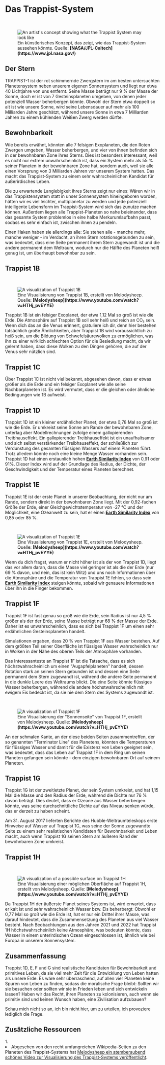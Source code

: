 
# Das Trappist-System

<ReadingTime />
<AudioPlayer ident="trappist" />

<br/>
<figure>
<Image src={require(".//../../../resources/images/trappist.png")} alt="An artist's concept showing what the Trappist System may look like" />
<figcaption style={{ color: "rgb(156, 156, 156)", fontSize: "14px", marginTop: "2px" }}>Ein künstlerisches Konzept, das zeigt, wie das Trappist-System aussehen könnte. Quelle: <strong>[NASA/JPL-Caltech](https://www.jpl.nasa.gov/)</strong></figcaption>
</figure>

## Der Stern
TRAPPIST-1 ist der rot schimmernde Zwergstern im am besten untersuchten Planetensystem neben unserem eigenen Sonnensystem und liegt nur etwa 40 Lichtjahre von uns entfernt. Seine Masse beträgt nur 9 % der Masse der Sonne, doch er ist von 7 Gesteinsplaneten umgeben, von denen jeder potenziell Wasser beherbergen könnte. Obwohl der Stern etwa doppelt so alt ist wie unsere Sonne, wird seine Lebensdauer auf mehr als 100 Milliarden Jahre geschätzt, während unsere Sonne in etwa 7 Milliarden Jahren zu einem kühlenden Weißen Zwerg werden dürfte.

## Bewohnbarkeit
Wie bereits erwähnt, könnten alle 7 felsigen Exoplaneten, die den Roten Zwergen umgeben, Wasser beherbergen, und vier von ihnen befinden sich in der bewohnbaren Zone ihres Sterns. Dies ist besonders interessant, weil es nicht nur extrem unwahrscheinlich ist, dass ein System mehr als 55 % seiner Planeten in der bewohnbaren Zone hat, sondern auch, weil sie alle einen Vorsprung von 3 Milliarden Jahren vor unserem System hatten. Das macht das Trappist-System zu einem sehr wahrscheinlichen Kandidat für außerirdisches Leben.

Die zu erwartende Langlebigkeit ihres Sterns zeigt nur eines: Wären wir in das Trappistensystem statt in unser Sonnensystem hineingeboren worden, hätten wir es viel leichter, multiplanetar zu werden und jede potenziell intelligente Lebensform im Trappist-System wird sich das zunutze machen können. Außerdem liegen alle Trappist-Planeten so nahe beieinander, dass das gesamte System problemlos in eine halbe Merkurumlaufbahn passt, sodass es sehr einfach ist, zwischen ihnen zu pendeln. 

Einen Haken haben sie allerdings alle: Sie stehen alle - manche mehr, manche weniger - im Verdacht, an ihren Stern rotationsgebunden zu sein, was bedeutet, dass eine Seite permanent ihrem Stern zugewandt ist und die andere permanent dem Weltraum, wodurch nur die Hälfte des Planeten heiß genug ist, um überhaupt bewohnbar zu sein.

## Trappist 1B

<br/>
<figure>
<Image src={require(".//../../../resources/images/trappist1b.png")} alt="A visualization of Trappist 1B" />
<figcaption style={{ color: "rgb(156, 156, 156)", fontSize: "14px", marginTop: "2px" }}>Eine Visualisierung von Trappist 1B, erstellt von Melodysheep. Quelle: <strong>[Melodysheep](https://www.youtube.com/watch?v=HTHj_pvEYYE)</strong></figcaption>
</figure>

Trappist 1B ist ein felsiger Exoplanet, der etwa 1,12 Mal so groß ist wie die Erde. Die Atmosphäre auf Trappist 1B soll sehr heiß und reich an CO₂ sein. Wenn dich das an die Venus erinnert, gratuliere ich dir, denn hier bestehen tatsächlich große Ähnlichkeiten, aber Trappist 1B wird voraussichtlich zu heiß sein, um die Bildung von Schwefelsäurewolken zu ermöglichen, was ihn zu einer wirklich schlechten Option für die Besiedlung macht, da wir gelernt haben, dass diese Wolken zu den Dingen gehören, die auf der Venus sehr nützlich sind.

## Trappist 1C
Über Trappist 1C ist nicht viel bekannt, abgesehen davon, dass er etwas größer als die Erde und ein felsiger Exoplanet wie alle seine Nachbarplaneten ist. Es wird vermutet, dass er die gleichen oder ähnliche Bedingungen wie 1B aufweist.

## Trappist 1D
Trappist 1D ist ein kleiner erdähnlicher Planet, der etwa 0,78 Mal so groß ist wie die Erde. Er umkreist seine Sonne am Rande der bewohnbaren Zone, unterlag aber Modellrechnungen zufolge einem gallopierenden Treibhauseffekt. Ein gallopierender Treibhauseffekt ist ein unaufhaltsamer und sich selbst verstärkender Treibhauseffekt, der schließlich zur Verdunstung des gesamten flüssigen Wassers auf einem Planeten führt. Trotz alledem könnte noch eine kleine Menge Wasser vorhanden sein. Trappist 1D hat einen erstaunlich hohen <strong>[Earth Similarity Index](https://de.wikipedia.org/wiki/Earth_Similarity_Index)</strong> von 0,91 oder 91%. Dieser Index wird auf der Grundlage des Radius, der Dichte, der Geschwindigkeit und der Temperatur eines Planeten berechnet.

## Trappist 1E
Trappist 1E ist der erste Planet in unserer Beobachtung, der nicht nur am Rande, sondern direkt in der bewohnbaren Zone liegt. Mit der 0,92-fachen Größe der Erde, einer Gleichgewichtstemperatur von -27 °C und der Möglichkeit, eine Ozeanwelt zu sein, hat er einen <strong>[Earth Similarity Index](https://de.wikipedia.org/wiki/Earth_Similarity_Index)</strong> von 0,85 oder 85 %. 

<br/>
<figure>
<Image src={require(".//../../../resources/images/trappist1e.png")} alt="A visualization of Trappist 1E" />
<figcaption style={{ color: "rgb(156, 156, 156)", fontSize: "14px", marginTop: "2px" }}>Eine Visualisierung von Trappist 1E, erstellt von Melodysheep. Quelle: <strong>[Melodysheep](https://www.youtube.com/watch?v=HTHj_pvEYYE)</strong></figcaption>
</figure>

Wenn du dich fragst, warum er nicht höher ist als der von Trappist 1D, liegt das vor allem daran, dass die Masse viel geringer ist als die der Erde (nur 69 % davon, und nein, das ist kein Witz) und uns noch Informationen über die Atmosphäre und die Temperatur von Trappist 1E fehlen, so dass sein <strong>[Earth Similarity Index](https://de.wikipedia.org/wiki/Earth_Similarity_Index)</strong> steigen könnte, sobald wir genauere Informationen über ihn in die Finger bekommen.

## Trappist 1F
Trappist 1F ist fast genau so groß wie die Erde, sein Radius ist nur 4,5 % größer als der der Erde, seine Masse beträgt nur 68 % der Masse der Erde. Daher ist es unwahrscheinlich, dass es sich bei Trappist 1F um einen sehr erdähnlichen Gesteinsplaneten handelt.

Simulationen ergaben, dass 20 % von Trappist 1F aus Wasser bestehen. Auf dem größten Teil seiner Oberfläche ist flüssiges Wasser wahrscheinlich nur in Wolken in der Nähe des oberen Teils der Atmosphäre vorhanden.

Das Interessanteste an Trappist 1F ist die Tatsache, dass es sich höchstwahrscheinlich um einen "Augapfelplaneten" handelt, dessen Rotation stark an seinen Stern gebunden ist und dessen eine Seite permanent dem Stern zugewandt ist, während die andere Seite permanent in die dunkle Leere des Weltraums blickt. Die eine Seite könnte flüssiges Wasser beherbergen, während die andere höchstwahrscheinlich mit ewigem Eis bedeckt ist, da sie nie dem Stern des Systems zugewandt ist.

<br/>
<figure>
<Image src={require(".//../../../resources/images/hero5.png")} alt="A visualization of Trappist 1F" />
<figcaption style={{ color: "rgb(156, 156, 156)", fontSize: "14px", marginTop: "2px" }}>Eine Visualisierung der "Sonnenseite" von Trappist 1F, erstellt von Melodysheep. Quelle: <strong>[Melodysheep](https://www.youtube.com/watch?v=HTHj_pvEYYE)</strong></figcaption>
</figure>

An der schmalen Kante, an der diese beiden Seiten zusammentreffen, der so genannten "Terminator Line" des Planetens, könnten die Temperaturen für flüssiges Wasser und damit für die Existenz von Leben geeignet sein, was bedeutet, dass das Leben auf Trappist 1F in dem Ring um seinen Planeten gefangen sein könnte - dem einzigen bewohnbaren Ort auf seinem Planeten.

## Trappist 1G
Trappist 1G ist der zweitletzte Planet, der sein System umkreist, und hat 1,15 Mal die Masse und den Radius der Erde, während die Dichte nur 76 % davon beträgt. Dies deutet, dass er Ozeane aus Wasser beherbergen könnte, was seine durchschnittliche Dichte auf das Niveau senken würde, das er derzeit zu haben scheint. 

Am 31. August 2017 lieferten Berichte des Hubble-Weltraumteleskops erste Hinweise auf Wasser auf Trappist 1G, was seine der Sonne zugewandte Seite zu einem sehr realistischen Kandidaten für Bewohnbarkeit und Leben macht, auch wenn Trappist 1G seinen Stern am äußeren Rand der bewohnbaren Zone umkreist.

## Trappist 1H

<br/>
<figure>
<Image src={require(".//../../../resources/images/hero15.png")} alt="A visualization of a possible surface on Trappist 1H" />
<figcaption style={{ color: "rgb(156, 156, 156)", fontSize: "14px", marginTop: "2px" }}>Eine Visualisierung einer möglichen Oberfläche auf Trappist 1H, erstellt von Melodysheep. Quelle: <strong>[Melodysheep](https://www.youtube.com/watch?v=HTHj_pvEYYE)</strong></figcaption>
</figure>

Da Trappist 1H der äußerste Planet seines Systems ist, wird erwartet, dass er kalt ist und sehr wahrscheinlich Wasser bzw. Eis beherbergt: Obwohl er 0,77 Mal so groß wie die Erde ist, hat er nur ein Drittel ihrer Masse, was darauf hindeutet, dass die Zusammensetzung des Planeten aus viel Wasser besteht. Nach Beobachtungen aus den Jahren 2021 und 2022 hat Trappist 1H höchstwahrscheinlich keine Atmosphäre, was bedeuten könnte, dass Wasser in einem unterirdischen Ozean eingeschlossen ist, ähnlich wie bei Europa in unserem Sonnensystem.

## Zusammenfassung
Trappist 1D, E, F und G sind realistische Kandidaten für Bewohnbarkeit und primitives Leben, da sie viel mehr Zeit für die Entwicklung von Leben hatten als unsere Erde. Es wäre sehr überraschend, auf allen vier Planeten keine Spuren von Leben zu finden, sodass die moralische Frage bleibt: Sollten wir sie besuchen oder sollten wir sie in Frieden leben und sich entwickeln lassen? Haben wir das Recht, ihren Planeten zu kolonisieren, auch wenn sie primitiv sind und keinen Wunsch haben, eine Zivilisation aufzubauen?

Schau mich nicht so an, ich bin nicht hier, um zu urteilen, ich provoziere lediglich die Frage.


<SaveArticleSection article="distant-systems-trappist"/>

## Zusätzliche Ressourcen
<AdditionalResources>
  <div>
    <span>1. </span><li>Abgesehen von den recht umfangreichen Wikipedia-Seiten zu den Planeten des Trappist-Systems hat <a href="https://youtu.be/HTHj_pvEYYE?t=586" target="_blank">Melodysheep ein atemberaubend schönes Video zur Visualisierung des Trappist-Systems veröffentlicht</a>.</li>
  </div>
</AdditionalResources>


<Analytics />